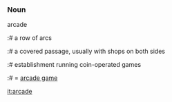 ===Noun===
arcade
:# a row of arcs
:# a covered passage, usually with shops on both sides
:# establishment running coin-operated games
:# = [[arcade game]]

[[it:arcade]]